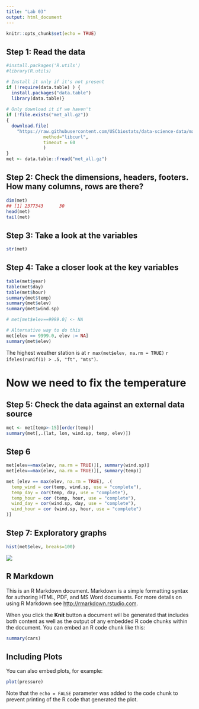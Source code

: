 ```yaml
---
title: "Lab 03"
output: html_document
---
```


```r
knitr::opts_chunk$set(echo = TRUE)
```


## Step 1: Read the data

```r
#install.packages('R.utils')
#library(R.utils)

# Install it only if it's not present
if (!require(data.table) ) { 
  install.packages("data.table")
  library(data.table)}
  
# Only download it if we haven't
if (!file.exists("met_all.gz")) 
{
  download.file(
    "https://raw.githubusercontent.com/USCbiostats/data-science-data/master/02_met/met_all.gz", "met_all.gz", 
              method="libcurl", 
              timeout = 60
              )
}
met <- data.table::fread("met_all.gz")

```

## Step 2: Check the dimensions, headers, footers. How many columns, rows are there?

```r

dim(met)
## [1] 2377343      30
head(met)
tail(met)

```

## Step 3: Take a look at the variables

```r
str(met)
```

## Step 4: Take a closer look at the key variables

```r
table(met$year)
table(met$day)
table(met$hour)
summary(met$temp)
summary(met$elev)
summary(met$wind.sp)
```


```r
# met[met$elev==9999.0] <- NA

# Alternative way to do this
met[elev == 9999.0, elev := NA]
summary(met$elev)
```

The highest weather station is at `r max(met$elev, na.rm = TRUE)` `r ifeles(runif(1) > .5, "ft", "mts")`.

# Now we need to fix the temperature

## Step 5: Check the data against an external data source
```r
met <- met[temp>-15][order(temp)]
summary(met[,.(lat, lon, wind.sp, temp, elev)])
```


## Step 6

```r
met[elev==max(elev, na.rm = TRUE)][, summary(wind.sp)]
met[elev==max(elev, na.rm = TRUE)][, summary(temp)]
```



```r
met [elev == max(elev, na.rm = TRUE), .(
  temp_wind = cor(temp, wind.sp, use = "complete"),
  temp_day = cor(temp, day, use = "complete"),
  temp_hour = cor (temp, hour, use = "complete"),
  wind_day = cor(wind.sp, day, use = "complete"),
  wind_hour = cor (wind.sp, hour, use = "complete")
)]
```

## Step 7: Exploratory graphs

```r
hist(met$elev, breaks=100)
```
![](READ_files/figure-gfm/unnamed-chunk-10-1.png)<!-- --> 

## R Markdown

This is an R Markdown document. Markdown is a simple formatting syntax for authoring HTML, PDF, and MS Word documents. For more details on using R Markdown see <http://rmarkdown.rstudio.com>.

When you click the **Knit** button a document will be generated that includes both content as well as the output of any embedded R code chunks within the document. You can embed an R code chunk like this:

```r
summary(cars)
```

## Including Plots

You can also embed plots, for example:

```r
plot(pressure)
```

Note that the `echo = FALSE` parameter was added to the code chunk to prevent printing of the R code that generated the plot.
